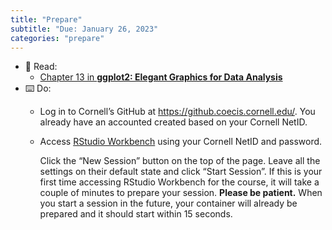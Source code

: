 ```yaml
---
title: "Prepare"
subtitle: "Due: January 26, 2023"
categories: "prepare"
---
```


- 📖 Read:
    - [Chapter 13 in **ggplot2: Elegant Graphics for Data Analysis**](https://ggplot2-book.org/mastery.html)
-   ⌨️ Do:
    - Log in to Cornell's GitHub at <https://github.coecis.cornell.edu/>. You already have an accounted created based on your Cornell NetID.
    - Access [RStudio Workbench](https://rstudio-workbench.infosci.cornell.edu/) using your Cornell NetID and password.
        
        Click the "New Session" button on the top of the page. Leave all the settings on their default state and click "Start Session". If this is your first time accessing RStudio Workbench for the course, it will take a couple of minutes to prepare your session. **Please be patient.** When you start a session in the future, your container will already be prepared and it should start within 15 seconds.
